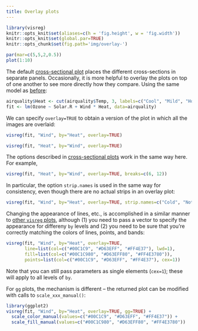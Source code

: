 ```yaml
---
title: Overlay plots
---
```


```r
library(visreg)
knitr::opts_knit$set(aliases=c(h = 'fig.height', w = 'fig.width'))
knitr::opts_knit$set(global.par=TRUE)
knitr::opts_chunk$set(fig.path='img/overlay-')
```
```r
par(mar=c(5,5,2,0.5))
plot(1:10)
```

The default [cross-sectional plot](cross.html) places the different cross-sections in separate panels.  Occasionally, it is more helpful to overlay the plots on top of one another to see more directly how they compare.  Using the same model as [before](cross.html):

```r
airquality$Heat <- cut(airquality$Temp, 3, labels=c("Cool", "Mild", "Hot"))
fit <- lm(Ozone ~ Solar.R + Wind * Heat, data=airquality)
```

We can specify `overlay=TRUE` to obtain a version of the plot in which all the images are overlaid:

```r
visreg(fit, "Wind", by="Heat", overlay=TRUE)
```

```r
visreg(fit, "Heat", by="Wind", overlay=TRUE)
```

The options described in [cross-sectional plots](cross.html) work in the same way here.  For example,

```r
visreg(fit, "Heat", by="Wind", overlay=TRUE, breaks=c(6, 12))
```

In particular, the option `strip.names` is used in the same way for consistency, even though there are no actual strips in an overlay plot:

```r
visreg(fit, "Wind", by="Heat", overlay=TRUE, strip.names=c("Cold", "Not so hot", "Really hot"))
```

Changing the appearance of lines, etc., is accomplished in a similar manner to [other `visreg` plots](options.html), although (1) you need to pass a vector to specify the appearance for differeny `by` levels and (2) you need to be sure that you're correctly matching the colors of lines, points, and bands:

```r
visreg(fit, "Wind", by="Heat", overlay=TRUE,
       line=list(col=c("#00C1C9", "#D63EFF", "#FF4E37"), lwd=1),
       fill=list(col=c("#00C1C980", "#D63EFF80", "#FF4E3780")),
       points=list(col=c("#00C1C9", "#D63EFF", "#FF4E37"), cex=1))
```

Note that you can still pass parameters as single elements (`cex=1`); these will apply to all levels of `by`.

For `gg` plots, the mechanism is different -- the returned plot can be modified with calls to `scale_xxx_manual()`:

```r
library(ggplot2)
visreg(fit, "Wind", by="Heat", overlay=TRUE, gg=TRUE) +
  scale_color_manual(values=c("#00C1C9", "#D63EFF", "#FF4E37")) +
  scale_fill_manual(values=c("#00C1C980", "#D63EFF80", "#FF4E3780"))
```
